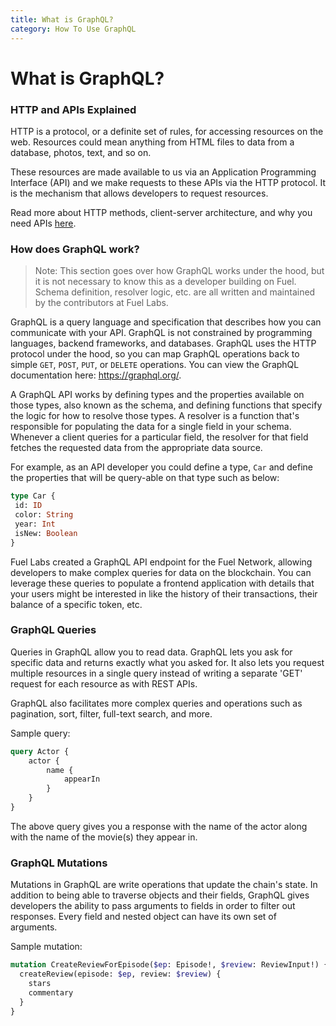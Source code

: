 ```yaml
---
title: What is GraphQL?
category: How To Use GraphQL
---
```

# What is GraphQL?

### HTTP and APIs Explained

HTTP is a protocol, or a definite set of rules, for accessing resources on the web. Resources could mean anything from HTML files to data from a database, photos, text, and so on.

These resources are made available to us via an Application Programming Interface (API) and we make requests to these APIs via the HTTP protocol. It is the mechanism that allows developers to request resources.

Read more about HTTP methods, client-server architecture, and why you need APIs [here](https://www.freecodecamp.org/news/http-request-methods-explained/).

### How does GraphQL work?

>Note: This section goes over how GraphQL works under the hood, but it is not necessary to know this as a developer building on Fuel. Schema definition, resolver logic, etc. are all written and maintained by the contributors at Fuel Labs.

GraphQL is a query language and specification that describes how you can communicate with your API. GraphQL is not constrained by programming languages, backend frameworks, and databases. GraphQL uses the HTTP protocol under the hood, so you can map GraphQL operations back to simple `GET`, `POST`, `PUT`, or `DELETE` operations. You can view the GraphQL documentation here: https://graphql.org/.

A GraphQL API works by defining types and the properties available on those types, also known as the schema, and defining functions that specify the logic for how to resolve those types. A resolver is a function that's responsible for populating the data for a single field in your schema. Whenever a client queries for a particular field, the resolver for that field fetches the requested data from the appropriate data source.

For example, as an API developer you could define a type, `Car` and define the properties that will be query-able on that type such as below:

```graphql
type Car {
 id: ID
 color: String
 year: Int
 isNew: Boolean
}
```
Fuel Labs created a GraphQL API endpoint for the Fuel Network, allowing developers to make complex queries for data on the blockchain. You can leverage these queries to populate a frontend application with details that your users might be interested in like the history of their transactions, their balance of a specific token, etc. 

### GraphQL Queries
Queries in GraphQL allow you to read data. GraphQL lets you ask for specific data and returns exactly what you asked for. It also lets you request multiple resources in a single query instead of writing a separate 'GET' request for each resource as with REST APIs.

GraphQL also facilitates more complex queries and operations such as pagination, sort, filter, full-text search, and more.

Sample query:
```graphql
query Actor {
    actor {
        name {
            appearIn
        }
    }
}

```
The above query gives you a response with the name of the actor along with the name of the movie(s) they appear in.

### GraphQL Mutations

Mutations in GraphQL are write operations that update the chain's state. In addition to being able to traverse objects and their fields, GraphQL gives developers the ability to pass arguments to fields in order to filter out responses. Every field and nested object can have its own set of arguments.  

Sample mutation:
```graphql
mutation CreateReviewForEpisode($ep: Episode!, $review: ReviewInput!) {
  createReview(episode: $ep, review: $review) {
    stars
    commentary
  }
}
```